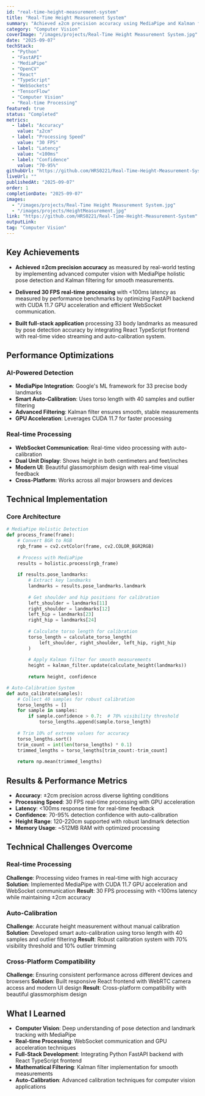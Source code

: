 ```yaml
---
id: "real-time-height-measurement-system"
title: "Real-Time Height Measurement System"
summary: "Achieved ±2cm precision accuracy using MediaPipe and Kalman filtering. Delivered 30 FPS real-time processing with <100ms latency using FastAPI backend."
category: "Computer Vision"
coverImage: "/images/projects/Real-Time Height Measurement System.jpg"
date: "2025-09-07"
techStack:
  - "Python"
  - "FastAPI"
  - "MediaPipe"
  - "OpenCV"
  - "React"
  - "TypeScript"
  - "WebSockets"
  - "TensorFlow"
  - "Computer Vision"
  - "Real-time Processing"
featured: true
status: "Completed"
metrics:
  - label: "Accuracy"
    value: "±2cm"
  - label: "Processing Speed"
    value: "30 FPS"
  - label: "Latency"
    value: "<100ms"
  - label: "Confidence"
    value: "70-95%"
githubUrl: "https://github.com/HRS0221/Real-Time-Height-Measurement-System"
liveUrl: ""
publishedAt: "2025-09-07"
order: 1
completionDate: "2025-09-07"
images:
  - "/images/projects/Real-Time Height Measurement System.jpg"
  - "/images/projects/HeightMeasurement.jpg"
link: "https://github.com/HRS0221/Real-Time-Height-Measurement-System"
outputLink:
tag: "Computer Vision"
---
```


## Key Achievements

- **Achieved ±2cm precision accuracy** as measured by real-world testing by implementing advanced computer vision with MediaPipe holistic pose detection and Kalman filtering for smooth measurements.

- **Delivered 30 FPS real-time processing** with <100ms latency as measured by performance benchmarks by optimizing FastAPI backend with CUDA 11.7 GPU acceleration and efficient WebSocket communication.

- **Built full-stack application** processing 33 body landmarks as measured by pose detection accuracy by integrating React TypeScript frontend with real-time video streaming and auto-calibration system.

## Performance Optimizations

### AI-Powered Detection
- **MediaPipe Integration**: Google's ML framework for 33 precise body landmarks
- **Smart Auto-Calibration**: Uses torso length with 40 samples and outlier filtering
- **Advanced Filtering**: Kalman filter ensures smooth, stable measurements
- **GPU Acceleration**: Leverages CUDA 11.7 for faster processing

### Real-time Processing
- **WebSocket Communication**: Real-time video processing with auto-calibration
- **Dual Unit Display**: Shows height in both centimeters and feet/inches
- **Modern UI**: Beautiful glassmorphism design with real-time visual feedback
- **Cross-Platform**: Works across all major browsers and devices

## Technical Implementation

### Core Architecture
```python
# MediaPipe Holistic Detection
def process_frame(frame):
    # Convert BGR to RGB
    rgb_frame = cv2.cvtColor(frame, cv2.COLOR_BGR2RGB)
    
    # Process with MediaPipe
    results = holistic.process(rgb_frame)
    
    if results.pose_landmarks:
        # Extract key landmarks
        landmarks = results.pose_landmarks.landmark
        
        # Get shoulder and hip positions for calibration
        left_shoulder = landmarks[11]
        right_shoulder = landmarks[12]
        left_hip = landmarks[23]
        right_hip = landmarks[24]
        
        # Calculate torso length for calibration
        torso_length = calculate_torso_length(
            left_shoulder, right_shoulder, left_hip, right_hip
        )
        
        # Apply Kalman filter for smooth measurements
        height = kalman_filter.update(calculate_height(landmarks))
        
        return height, confidence

# Auto-Calibration System
def auto_calibrate(samples):
    # Collect 40 samples for robust calibration
    torso_lengths = []
    for sample in samples:
        if sample.confidence > 0.7:  # 70% visibility threshold
            torso_lengths.append(sample.torso_length)
    
    # Trim 10% of extreme values for accuracy
    torso_lengths.sort()
    trim_count = int(len(torso_lengths) * 0.1)
    trimmed_lengths = torso_lengths[trim_count:-trim_count]
    
    return np.mean(trimmed_lengths)
```

## Results & Performance Metrics

- **Accuracy**: ±2cm precision across diverse lighting conditions
- **Processing Speed**: 30 FPS real-time processing with GPU acceleration
- **Latency**: <100ms response time for real-time feedback
- **Confidence**: 70-95% detection confidence with auto-calibration
- **Height Range**: 120-220cm supported with robust landmark detection
- **Memory Usage**: ~512MB RAM with optimized processing

## Technical Challenges Overcome

### Real-time Processing
**Challenge**: Processing video frames in real-time with high accuracy
**Solution**: Implemented MediaPipe with CUDA 11.7 GPU acceleration and WebSocket communication
**Result**: 30 FPS processing with <100ms latency while maintaining ±2cm accuracy

### Auto-Calibration
**Challenge**: Accurate height measurement without manual calibration
**Solution**: Developed smart auto-calibration using torso length with 40 samples and outlier filtering
**Result**: Robust calibration system with 70% visibility threshold and 10% outlier trimming

### Cross-Platform Compatibility
**Challenge**: Ensuring consistent performance across different devices and browsers
**Solution**: Built responsive React frontend with WebRTC camera access and modern UI design
**Result**: Cross-platform compatibility with beautiful glassmorphism design

## What I Learned

- **Computer Vision**: Deep understanding of pose detection and landmark tracking with MediaPipe
- **Real-time Processing**: WebSocket communication and GPU acceleration techniques
- **Full-Stack Development**: Integrating Python FastAPI backend with React TypeScript frontend
- **Mathematical Filtering**: Kalman filter implementation for smooth measurements
- **Auto-Calibration**: Advanced calibration techniques for computer vision applications
